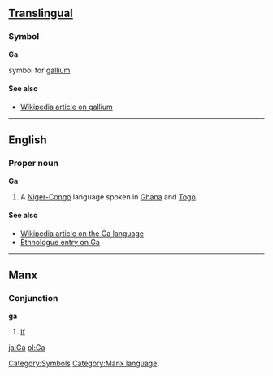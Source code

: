 ==[[Translingual]]==
===Symbol===
'''Ga'''

{{chemistry}} symbol for [[gallium]]
[[Category:Symbols]]
====See also====
*[[w:Gallium|Wikipedia article on gallium]]

----

==English==
===Proper noun===
'''Ga'''

# A [[Niger-Congo]] language spoken in [[Ghana]] and [[Togo]].

====See also====
*[[w:Ga language|Wikipedia article on the Ga language]]
*[http://www.ethnologue.com/show_language.asp?code=GAC Ethnologue entry on Ga]

----
==Manx==
===Conjunction===
'''ga'''
#[[if]]

[[Category:Manx language]]

[[ja:Ga]]
[[pl:Ga]]